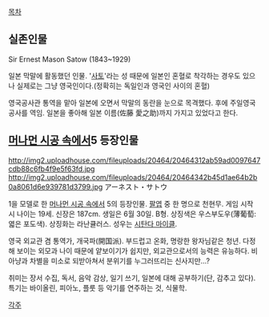 [[목차]]
== 실존인물 ==
Sir Ernest Mason Satow (1843~1929)

일본 막말에 활동했던 인물. '[[사토]]'라는 성 때문에 일본인 혼혈로 착각하는 경우도 있으나 실제로는 그냥 영국인이다.(정확히는 독일인과 영국인 사이의 혼혈)

영국공사관 통역을 맡아 일본에 오면서 막말의 동란을 눈으로 목격했다. 후에 주일영국공사를 역임.
일본을 좋아해 일본 이름(佐藤 愛之助)까지 가지고 있었다고 한다.

== [[머나먼 시공 속에서]]5 등장인물 ==
http://img2.uploadhouse.com/fileuploads/20464/20464312ab59ad0097647cdb88c6fb4f9e5f63fd.jpg
http://img2.uploadhouse.com/fileuploads/20464/20464342b45d1ae64b2b0a8061d6e939781d3799.jpg
アーネスト・サトウ

1을 모델로 한 [[머나먼 시공 속에서]] 5의 등장인물. [[팔엽]] 중 한 명으로 천현무. 게임 시작 시 나이는 19세. 신장은 187cm. 생일은 6월 30일. B형. 상징색은 우스부도우(薄葡萄:엷은 포도색). 상징화는 라난큘러스. 성우는 [[시탄다 마이클]].

영국 외교관 겸 통역가, 개국파(開国派). 부드럽고 온화, 명랑한 왕자님같은 청년. 다정해 보이는 외모과 나이 때문에 얕보이기가 쉽지만, 외교관으로서의 능력은 유능하다. 비아냥과 차별을 미소로 되받아쳐서 분위기를 누그러뜨리는 신사지만...?

취미는 장서 수집, 독서, 음악 감상, 일기 쓰기, 일본에 대해 공부하기(단, 감추고 있다). 특기는 바이올린, 피아노, 플룻 등 악기를 연주하는 것, 식물학.

[[각주]]
